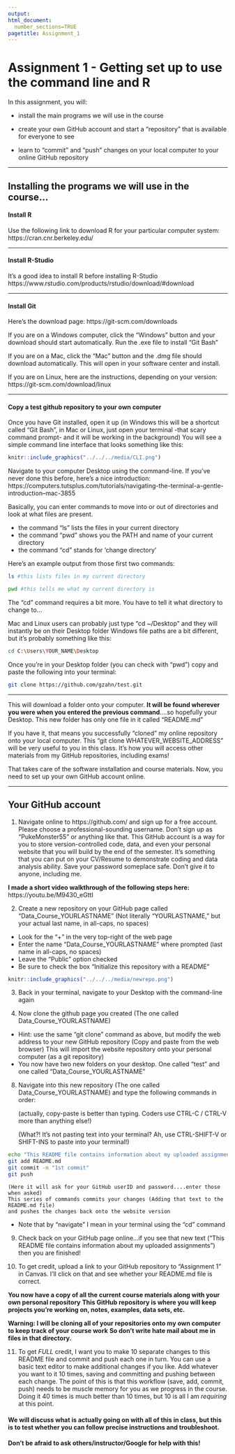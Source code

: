 ```yaml
---
output: 
html_document:
  number_sections=TRUE
pagetitle: Assignment_1
---
```


# **Assignment 1 - Getting set up to use the command line and R**

In this assignment, you will:

+ install the main programs we will use in the course

+ create your own GitHub account and start a "repository" that is available for everyone to see

+ learn to "commit" and "push" changes on your local computer to your online GitHub repository

________________

## **Installing the programs we will use in the course...**

#### **Install R**
Use the following link to download R for your particular computer system:
https://cran.cnr.berkeley.edu/

---

#### **Install R-Studio**
It's a good idea to install R before installing R-Studio
https://www.rstudio.com/products/rstudio/download/#download

---

#### **Install Git**

Here's the download page:
https://git-scm.com/downloads

If you are on a Windows computer, click the "Windows" button and your download should start automatically.
Run the .exe file to install "Git Bash"

If you are on a Mac, click the "Mac" button and the .dmg file should download automatically. 
This will open in your software center and install.

If you are on Linux, here are the instructions, depending on your version:
https://git-scm.com/download/linux

---

#### **Copy a test github repository to your own computer**

Once you have Git installed, open it up (in Windows this will be a shortcut called "Git Bash", 
in Mac or Linux, just open your terminal -that scary command prompt- and it will be working in the background)
You will see a simple command line interface that looks something like this:

```r
knitr::include_graphics("../../../media/CLI.png")
```


Navigate to your computer Desktop using the command-line. 
If you've never done this before, here's a nice introduction:
https://computers.tutsplus.com/tutorials/navigating-the-terminal-a-gentle-introduction--mac-3855

Basically, you can enter commands to move into or out of directories and look at what files are present.

+ the command "ls" lists the files in your current directory
+ the command "pwd" shows you the PATH and name of your current directory
+ the command "cd" stands for 'change directory'

Here's an example output from those first two commands:

```bash
ls #this lists files in my current directory
```

```bash
pwd #this tells me what my current directory is
```

The "cd" command requires a bit more. You have to tell it what directory to change to...

Mac and Linux users can probably just type "cd ~/Desktop" and they will instantly be on their Desktop folder
Windows file paths are a bit different, but it's probably something like this:

```bash
cd C:\Users\YOUR_NAME\Desktop
```

Once you're in your Desktop folder (you can check with "pwd")
copy and paste the following into your terminal:

```bash
git clone https://github.com/gzahn/test.git
```
---

This will download a folder onto your computer. **It will be found wherever you were when you entered the previous command**....so hopefully your Desktop. 
This new folder has only one file in it called "README.md"

If you have it, that means you successfully "cloned" my online repository onto your local computer.  This "git clone WHATEVER_WEBSITE_ADDRESS" will be very useful to you in this class. It's how you will access other materials from my GitHub repositories, including exams!

That takes care of the software installation and course materials. Now, you need to set up your own GitHub account online.

________________


## Your GitHub account

1.  Navigate online to https://github.com/ and sign up for a free account.
Please choose a professional-sounding username. Don't sign up as "PukeMonster55" or anything like that.
This GitHub account is a way for you to store version-controlled code, data, and even your personal website that you will build by the end of the semester. It's something that you can put on your CV/Resume to demonstrate coding and data analysis ability.
Save your password someplace safe. Don't give it to anyone, including me.

**I made a short video walkthrough of the following steps here:** https://youtu.be/M9430_eGttI

2.  Create a new repository on your GitHub page called "Data_Course_YOURLASTNAME" 
(Not literally "YOURLASTNAME," but your actual last name, in all-caps, no spaces)
  + Look for the "+" in the very top-right of the web page
  + Enter the name "Data_Course_YOURLASTNAME" where prompted (last name in all-caps, no spaces)
  + Leave the "Public" option checked
  + Be sure to check the box "Initialize this repository with a README"
  
```r
knitr::include_graphics("../../../media/newrepo.png")
```
  

3.  Back in your terminal, navigate to your Desktop with the command-line again

4.  Now clone the github page you created (The one called Data_Course_YOURLASTNAME)
  + Hint: use the same "git clone" command as above, but modify the web address to your new GitHub repository 
    (Copy and paste from the web browser)
	This will import the website repository onto your personal computer (as a git repository)
  + You now have two new folders on your desktop. One called "test" and one called "Data_Course_YOURLASTNAME"
8.  Navigate into this new repository (The one called Data_Course_YOURLASTNAME) and type the following commands in order:

    (actually, copy-paste is better than typing. Coders use CTRL-C / CTRL-V more than anything else!)

    (What?! It's not pasting text into your terminal? Ah, use CTRL-SHIFT-V or SHIFT-INS to paste into your terminal!)

```bash
echo "This README file contains information about my uploaded assignments" >> README.md
git add README.md
git commit -m "1st commit"
git push
```
	(Here it will ask for your GitHub userID and password....enter those when asked)
	This series of commands commits your changes (Adding that text to the README.md file) 
	and pushes the changes back onto the website version

* Note that by "navigate" I mean in your terminal using the "cd" command

9. Check back on your GitHub page online...if you see that new text 
("This README file contains information about my uploaded assignments") then you are finished!

10. To get credit, upload a link to your GitHub repository to "Assignment 1" in Canvas. 
I'll click on that and see whether your README.md file is correct.

**You now have a copy of all the current course materials along with your own personal repository**
**This GitHub repository is where you will keep projects you're working on, notes, examples, data sets, etc.**

**Warning: I will be cloning all of your repositories onto my own computer to keep track of your course work**
**So don't write hate mail about me in files in that directory.**

11. To get *FULL* credit, I want you to make 10 separate changes to this README file and commit and push each one in turn. You can use a basic text editor to make additional changes if you like. Add whatever you want to it 10 times, saving and committing and pushing between each change.
The point of this is that this workflow (save, add, commit, push) needs to be muscle memory for you as we progress in the course. Doing it 40 times is much better than 10 times, but 10 is all I am *requiring* at this point.

#### We will discuss what is actually going on with all of this in class, but this is to test whether you can follow precise instructions and troubleshoot.


#### **Don't be afraid to ask others/instructor/Google for help with this!**



